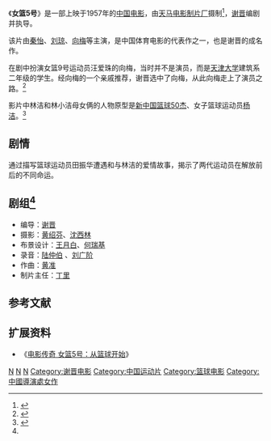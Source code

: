 {{Infobox Chinese Film
| name           = 女篮5号
| image          = Woman Basketball Player No. 5.jpg
| image_size     = 
| caption        = 
| director       = [[谢晋|谢晋]]
| producer       = 
| writer         = 谢晋
| starring       = [[秦怡|秦怡]]
| music          = 
| cinematography = 
| editing        = 
| distributor    = 
| released       = 1957年
| runtime        = 86分钟
| language       = [[普通话|普通话]]
| budget         = 
| preceded_by    = 
| followed_by    = 
| amg_id         = 1:349481
| imdb_id        = 0081770
| jianti         = 女篮5号
| fanti          = 女籃5號
| pinyin         = Nǚ lán wǔ háo
}}
《'''女篮5号'''》是一部上映于1957年的[[中国|中国]][[电影|电影]]，由[[天马电影制片厂|天马电影制片厂]]摄制<ref name="nvlan5hao">{{cite web | url = http://kkuan.com/movie/%E5%A5%B3%E7%AF%AE%E4%BA%94%E5%8F%B7 | title = 电影《女篮五号》 | accessdate = 2012-06-22 | archive-date = 2016-03-04 | archive-url = https://web.archive.org/web/20160304141913/http://kkuan.com/movie/%E5%A5%B3%E7%AF%AE%E4%BA%94%E5%8F%B7 | dead-url = no }}</ref>，[[谢晋|谢晋]]编剧并执导。

该片由[[秦怡|秦怡]]、[[刘琼|刘琼]]、[[向梅|向梅]]等主演，是中国体育电影的代表作之一，也是谢晋的成名作。

在剧中扮演女篮9号运动员汪爱珠的向梅，当时并不是演员，而是[[天津大学|天津大学]]建筑系二年级的学生。经向梅的一个亲戚推荐，谢晋选中了向梅，从此向梅走上了演员之路。<ref> {{cite book | last1 = 顾志坤 | title = 大师谢晋 | publisher = 重庆出版社 | accessdate = 2012-06-22}}</ref>

影片中林洁和林小洁母女俩的人物原型是[[新中国篮球50杰|新中国篮球50杰]]、女子篮球运动员[[杨洁_(篮球运动员)|杨洁]]。<ref>{{Cite web|url=http://sports.163.com/15/0730/09/AVOS2S9O00052UUC.html|title=篮坛50杰之杨洁:女篮5号原型 "海上杨家将"名票_网易体育|accessdate=2019-01-20|work=sports.163.com|archive-date=2019-01-20|archive-url=https://web.archive.org/web/20190120144327/http://sports.163.com/15/0730/09/AVOS2S9O00052UUC.html|dead-url=no}}</ref>

==剧情==
通过描写篮球运动员田振华遭遇和与林洁的爱情故事，揭示了两代运动员在解放前后的不同命运。

==剧组<ref name="nvlan5hao" />==
*编导：[[谢晋|谢晋]]
*摄影：[[黄绍芬|黄绍芬]]、[[沈西林|沈西林]]
*布景设计：[[王月白|王月白]]、[[何瑞基|何瑞基]]
*录音：[[陆仲伯|陆仲伯]] 、[[刘广阶|刘广阶]]
*作曲：[[黄准_(作曲家)|黄准]]
*制片主任：[[丁里|丁里]]

==参考文献==
<div class='references-small'>
<references/>
</div>

==扩展资料==
*《[http://video.sina.com.cn/v/b/64806764-1854154972.html 电影传奇 女篮5号：从篮球开始]》

{{谢晋}}
[[Category:1957年中国电影作品|N]]
[[Category:中国劇情片|N]]
[[Category:上海天马电影制片厂电影|N]]
[[Category:谢晋电影|Category:谢晋电影]]
[[Category:中国运动片|Category:中国运动片]]
[[Category:篮球电影|Category:篮球电影]]
[[Category:中國導演處女作|Category:中國導演處女作]]